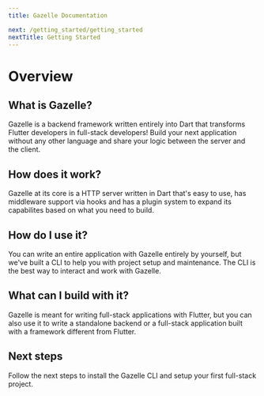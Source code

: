 ```yaml
---
title: Gazelle Documentation

next: /getting_started/getting_started
nextTitle: Getting Started
---
```


# Overview

## What is Gazelle?

Gazelle is a backend framework written entirely into Dart that transforms
Flutter developers in full-stack developers!
Build your next application without any other language and share your logic
between the server and the client.

## How does it work?

Gazelle at its core is a HTTP server written in Dart that's easy to use,
has middleware support via hooks and has a plugin system to expand its
capabilites based on what you need to build.

## How do I use it?

You can write an entire application with Gazelle entirely by yourself, but
we've built a CLI to help you with project setup and maintenance.
The CLI is the best way to interact and work with Gazelle.

## What can I build with it?

Gazelle is meant for writing full-stack applications with Flutter, but you
can also use it to write a standalone backend or a full-stack application
built with a framework different from Flutter.

## Next steps

Follow the next steps to install the Gazelle CLI and setup your first
full-stack project.
